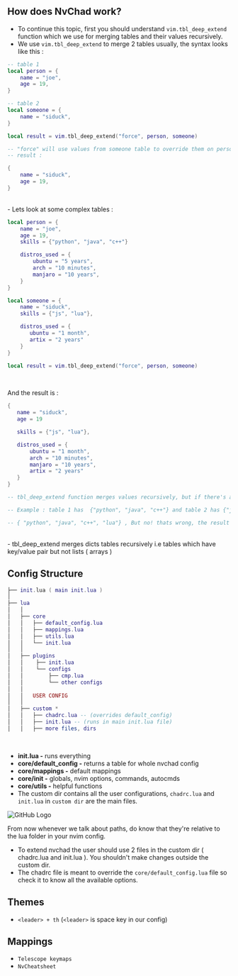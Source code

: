 ## How does NvChad work? 

- To continue this topic, first you should understand `vim.tbl_deep_extend` function which we use for merging tables and their values recursively.
- We use `vim.tbl_deep_extend` to merge 2 tables usually, the syntax looks like this : 

```lua
-- table 1
local person = {
    name = "joe",
    age = 19,
}

-- table 2
local someone = {
    name = "siduck",
}

local result = vim.tbl_deep_extend("force", person, someone)

-- "force" will use values from someone table to override them on person table
-- result : 

{
    name = "siduck",
    age = 19,
}
```

<br/>
- Lets look at some complex tables : 

```lua
local person = {
    name = "joe",
    age = 19,
    skills = {"python", "java", "c++"}

    distros_used = {
        ubuntu = "5 years",
        arch = "10 minutes",
        manjaro = "10 years",
    }
}

local someone = {
    name = "siduck",
    skills = {"js", "lua"},

    distros_used = {
       ubuntu = "1 month",
       artix = "2 years"
    }
}

local result = vim.tbl_deep_extend("force", person, someone)
```
<br/>

And the result is : 

```lua
{
   name = "siduck",
   age = 19

   skills = {"js", "lua"},

   distros_used = {
       ubuntu = "1 month",
       arch = "10 minutes",
       manjaro = "10 years",
       artix = "2 years"
   }
}

-- tbl_deep_extend function merges values recursively, but if there's an array ( list ) then it wont merge the the list tables. 

-- Example : table 1 has  {"python", "java", "c++"} and table 2 has {"js","lua"}, now you might be wondering that it should merge it like this : 

-- { "python", "java", "c++", "lua"} , But no! thats wrong, the result will be only {"js","lua"}.
```
<br/>
- tbl_deep_extend merges dicts tables recursively i.e tables which have key/value pair but not lists ( arrays )

## Config Structure

```lua
├── init.lua ( main init.lua )
│
├── lua
│   │
│   ├── core
│   │   ├── default_config.lua
│   │   ├── mappings.lua
│   │   ├── utils.lua 
│   │   └── init.lua  
│   │
│   ├── plugins
│   │    ├── init.lua 
│   │    └── configs
│   │        ├── cmp.lua
│   │        └── other configs
│   │  
│   │   USER CONFIG  
│   │  
│   ├── custom *
│   │   ├── chadrc.lua -- (overrides default_config)
│   │   ├── init.lua -- (runs in main init.lua file)
│   │   ├── more files, dirs
```
<br/>

- **init.lua -** runs everything
- **core/default_config -** returns a table for whole nvchad config 
- **core/mappings -** default mappings
- **core/init -** globals, nvim options, commands, autocmds 
- **core/utils -** helpful functions
- The custom dir contains all the user configurations, `chadrc.lua` and `init.lua` in `custom dir` are the main files.

![GitHub Logo](/illustrations/config_nutshell.webp)

From now whenever we talk about paths, do know that they're relative to the lua folder in your nvim config.

- To extend nvchad the user should use 2 files in the custom dir ( chadrc.lua and init.lua ). You shouldn't make changes outside the custom dir.
- The chadrc file is meant to override the `core/default_config.lua` file so check it to know all the available options.

## Themes

- `<leader> + th`   (`<leader>` is space key in our config)

## Mappings

- `Telescope keymaps` 
- `NvCheatsheet`

